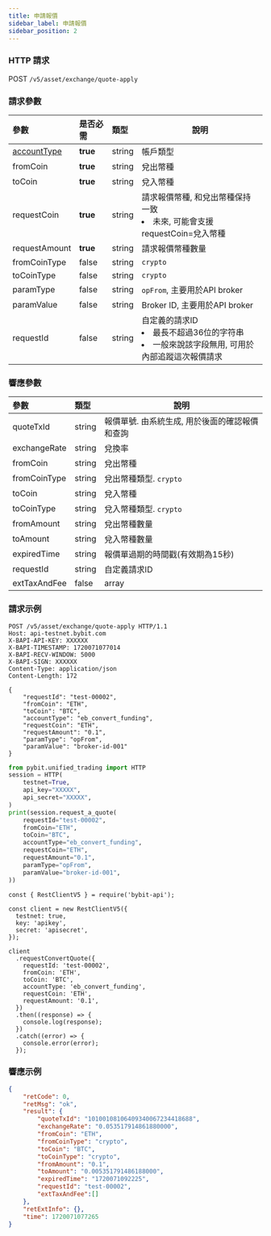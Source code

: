 ```yaml
---
title: 申請報價
sidebar_label: 申請報價
sidebar_position: 2
---
```


### HTTP 請求
POST `/v5/asset/exchange/quote-apply`

### 請求參數
| 參數 | 是否必需 | 類型 | 說明|
|:----- |:-------|:-----|------ |
|[accountType](/v5/enum#convertaccounttype) |**true** |string |帳戶類型|
|fromCoin |**true** |string |兌出幣種|
|toCoin |**true** |string |兌入幣種|
|requestCoin |**true** |string |請求報價幣種, 和兌出幣種保持一致 <li>未來, 可能會支援requestCoin=兌入幣種</li>|
|requestAmount |**true** |string |請求報價幣種數量|
|fromCoinType |false |string |`crypto`|
|toCoinType |false |string |`crypto`|
|paramType |false |string |`opFrom`, 主要用於API broker|
|paramValue |false |string |Broker ID, 主要用於API broker|
|requestId |false |string |自定義的請求ID <li>最長不超過36位的字符串</li><li>一般來說該字段無用, 可用於內部追蹤這次報價請求</li>|

### 響應參數
| 參數 | 類型 | 說明|
|:----- |:-----|----- |
|quoteTxId |string|報價單號. 由系統生成, 用於後面的確認報價和查詢|
|exchangeRate |string|兌換率|
|fromCoin |string|兌出幣種|
|fromCoinType |string|兌出幣種類型. `crypto`|
|toCoin |string|兌入幣種|
|toCoinType |string|兌入幣種類型. `crypto`|
|fromAmount |string|兌出幣種數量|
|toAmount |string|兌入幣種數量|
|expiredTime |string|報價單過期的時間戳(有效期為15秒)|
|requestId |string|自定義請求ID|
|extTaxAndFee|false |array |合規相關字段. 目前返回一個空數組，將來可能會用到

### 請求示例

<Tabs groupId="programming-languages">
<TabItem value="http" label="HTTP">

```http
POST /v5/asset/exchange/quote-apply HTTP/1.1
Host: api-testnet.bybit.com
X-BAPI-API-KEY: XXXXXX
X-BAPI-TIMESTAMP: 1720071077014
X-BAPI-RECV-WINDOW: 5000
X-BAPI-SIGN: XXXXXX
Content-Type: application/json
Content-Length: 172

{
    "requestId": "test-00002",
    "fromCoin": "ETH",
    "toCoin": "BTC",
    "accountType": "eb_convert_funding",
    "requestCoin": "ETH",
    "requestAmount": "0.1",
    "paramType": "opFrom",
    "paramValue": "broker-id-001"
}
```

</TabItem>
<TabItem value="python" label="Python">

```python
from pybit.unified_trading import HTTP
session = HTTP(
    testnet=True,
    api_key="XXXXX",
    api_secret="XXXXX",
)
print(session.request_a_quote(
    requestId="test-00002",
    fromCoin="ETH",
    toCoin="BTC",
    accountType="eb_convert_funding",
    requestCoin="ETH",
    requestAmount="0.1",
    paramType="opFrom",
    paramValue="broker-id-001",
))
```

</TabItem>

<TabItem value="Node" label="Node.js">

```n4js
const { RestClientV5 } = require('bybit-api');

const client = new RestClientV5({
  testnet: true,
  key: 'apikey',
  secret: 'apisecret',
});

client
  .requestConvertQuote({
    requestId: 'test-00002',
    fromCoin: 'ETH',
    toCoin: 'BTC',
    accountType: 'eb_convert_funding',
    requestCoin: 'ETH',
    requestAmount: '0.1',
  })
  .then((response) => {
    console.log(response);
  })
  .catch((error) => {
    console.error(error);
  });
```

</TabItem>
</Tabs>

### 響應示例

```json
{
    "retCode": 0,
    "retMsg": "ok",
    "result": {
        "quoteTxId": "10100108106409340067234418688",
        "exchangeRate": "0.053517914861880000",
        "fromCoin": "ETH",
        "fromCoinType": "crypto",
        "toCoin": "BTC",
        "toCoinType": "crypto",
        "fromAmount": "0.1",
        "toAmount": "0.005351791486188000",
        "expiredTime": "1720071092225",
        "requestId": "test-00002",
        "extTaxAndFee":[]
    },
    "retExtInfo": {},
    "time": 1720071077265
}
```
